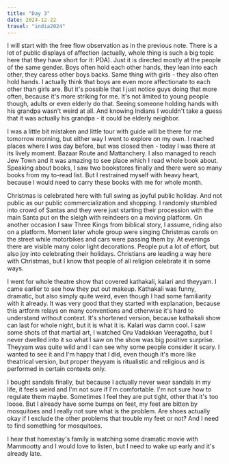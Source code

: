 ```yaml
---
title: "Day 3"
date: 2024-12-22
travel: "india2024"
---
```


I will start with the free flow observation as in the previous note. There is a lot of public displays of affection (actually, whole thing is such a big topic here that they have short for it: PDA). Just it is directed mostly at the people of the same gender. Boys often hold each other hands, they lean into each other, they caress other boys backs. Same thing with girls - they also often hold hands. I actually think that boys are even more affectionate to each other than girls are. But it's possible that I just notice guys doing that more often, because it's more striking for me. It's not limited to young people though, adults or even elderly do that. Seeing someone holding hands with his grandpa wasn't weird at all. And knowing Indians I wouldn't take a guess that it was actually his grandpa - it could be elderly neighbor.

I was a little bit mistaken and little tour with guide will be there for me tomorrow morning, but either way I went to explore on my own. I reached places where I was day before, but was closed then - today I was there at its lively moment. Bazaar Route and Mattanchery. I also managed to reach Jew Town and it was amazing to see place which I read whole book about. Speaking about books, I saw two bookstores finally and there were so many books from my to-read list. But I restrained myself with heavy heart, because I would need to carry these books with me for whole month.

Christmas is celebrated here with full swing as joyful public holiday. And not public as our public commercialization and shopping. I randomly stumbled into crowd of Santas and they were just starting their procession with the main Santa put on the sleigh with reindeers on a moving platform. On another occasion I saw Three Kings from biblical story, I assume, riding also on a platform. Moment later whole group were singing Christmas carols on the street while motorbikes and cars were passing them by. At evenings there are visible many color light decorations. People put a lot of effort, but also joy into celebrating their holidays. Christians are leading a way here with Christmas, but I know that people of all religion celebrate it in some ways.

I went for whole theatre show that covered kathakali, kalari and theyyam.
I came earlier to see how they put out makeup. Kathakali was funny, dramatic, but also simply quite weird, even though I had some familiarity with it already. It was very good that they started with explanation, because this artform relays on many conventions and otherwise it's hard to understand without context. It's shortened version, because kathakali show can last for whole night, but it is what it is.
Kalari was damn cool. I saw some shots of that martial art, I watched Oru Vadakkan Veeragatha, but I never dwelled into it so what I saw on the show was big positive surprise.
Theyyam was quite wild and I can see why some people consider it scary. I wanted to see it and I'm happy that I did, even though it's more like theatrical version, but proper theyyam is ritualistic and religious and is performed in certain contexts only.

I bought sandals finally, but because I actually never wear sandals in my life, it feels weird and I'm not sure if I'm comfortable. I'm not sure how to regulate them maybe. Sometimes I feel they are put tight, other that it's too loose. But I already have some bumps on feet, my feet are bitten by mosquitoes and I really not sure what is the problem. Are shoes actually okay if I exclude the other problems that trouble my feet or not? And I need to find something for mosquitoes.

I hear that homestay's family is watching some dramatic movie with Mammootty and I would love to listen, but I need to wake up early and it's already late.
